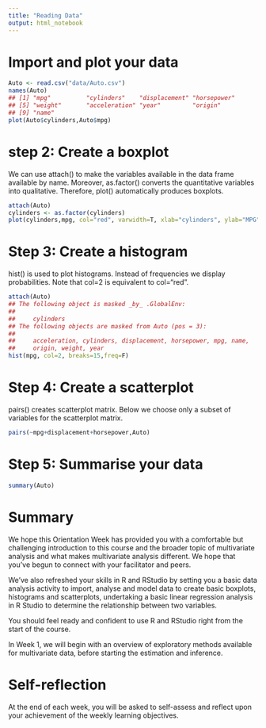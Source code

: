```yaml
---
title: "Reading Data"
output: html_notebook
---
```

# Import and plot your data
```r
Auto <- read.csv("data/Auto.csv")
names(Auto)
## [1] "mpg"          "cylinders"    "displacement" "horsepower"
## [5] "weight"       "acceleration" "year"         "origin"
## [9] "name"
plot(Auto$cylinders,Auto$mpg)
```
# step 2: Create a boxplot
We can use attach() to make the variables available in the data frame available by name. Moreover, as.factor() converts the quantitative variables into qualitative. Therefore, plot() automatically produces boxplots.

```r
attach(Auto)
cylinders <- as.factor(cylinders)
plot(cylinders,mpg, col="red", varwidth=T, xlab="cylinders", ylab="MPG")
```
# Step 3: Create a histogram
hist() is used to plot histograms. Instead of frequencies we display probabilities. Note that col=2 is equivalent to col=“red”.
```r
attach(Auto)
## The following object is masked _by_ .GlobalEnv:
##
##     cylinders
## The following objects are masked from Auto (pos = 3):
##
##     acceleration, cylinders, displacement, horsepower, mpg, name,
##     origin, weight, year
hist(mpg, col=2, breaks=15,freq=F)
```
# Step 4: Create a scatterplot
pairs() creates scatterplot matrix. Below we choose only a subset of variables for the scatterplot matrix.
```r
pairs(~mpg+displacement+horsepower,Auto)
```
# Step 5: Summarise your data
```r
summary(Auto)
```
# Summary
We hope this Orientation Week has provided you with a comfortable but challenging introduction to this course and the broader topic of multivariate analysis and what makes multivariate analysis different. We hope that you’ve begun to connect with your facilitator and peers.

We’ve also refreshed your skills in R and RStudio by setting you a basic data analysis activity to import, analyse and model data to create basic boxplots, histograms and scatterplots, undertaking a basic linear regression analysis in R Studio to determine the relationship between two variables.

You should feel ready and confident to use R and RStudio right from the start of the course.

In Week 1, we will begin with an overview of exploratory methods available for multivariate data, before starting the estimation and inference.

# Self-reflection
At the end of each week, you will be asked to self-assess and reflect upon your achievement of the weekly learning objectives.
